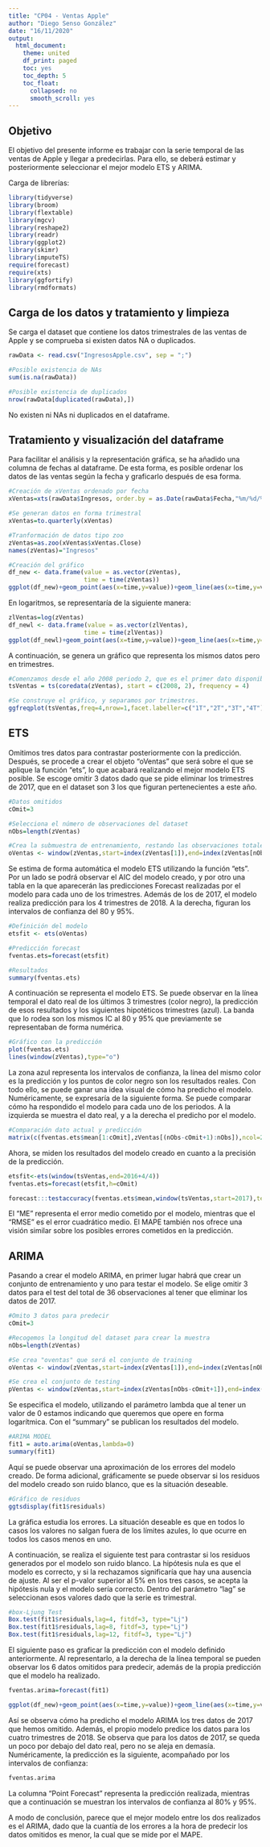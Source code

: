 ```yaml
---
title: "CP04 - Ventas Apple"
author: "Diego Senso González"
date: "16/11/2020"
output:
  html_document:
    theme: united
    df_print: paged
    toc: yes
    toc_depth: 5
    toc_float:
      collapsed: no
      smooth_scroll: yes
---
```


## Objetivo
El objetivo del presente informe es trabajar con la serie temporal de las ventas de Apple y llegar a predecirlas. Para ello, se deberá estimar y posteriormente seleccionar el mejor modelo ETS y ARIMA.

Carga de librerías:
```r
library(tidyverse)
library(broom)
library(flextable)
library(mgcv)
library(reshape2)
library(readr)
library(ggplot2)
library(skimr)
library(imputeTS)
require(forecast)
require(xts)
library(ggfortify)
library(rmdformats)
```

## Carga de los datos y tratamiento y limpieza

Se carga el dataset que contiene los datos trimestrales de las ventas de Apple y se comprueba si existen datos NA o duplicados.

```r
rawData <- read.csv("IngresosApple.csv", sep = ";")

#Posible existencia de NAs
sum(is.na(rawData))

#Posible existencia de duplicados
nrow(rawData[duplicated(rawData),])
```

No existen ni NAs ni duplicados en el dataframe.

## Tratamiento y visualización del dataframe

Para facilitar el análisis y la representación gráfica, se ha añadido una columna de fechas al dataframe. De esta forma, es posible ordenar los datos de las ventas según la fecha y graficarlo después de esa forma.

```r
#Creación de xVentas ordenado por fecha
xVentas=xts(rawData$Ingresos, order.by = as.Date(rawData$Fecha,"%m/%d/%Y"),frequency=4)

#Se generan datos en forma trimestral
xVentas=to.quarterly(xVentas)

#Tranformación de datos tipo zoo
zVentas=as.zoo(xVentas$xVentas.Close)
names(zVentas)="Ingresos"

#Creación del gráfico
df_new <- data.frame(value = as.vector(zVentas),
                     time = time(zVentas))
ggplot(df_new)+geom_point(aes(x=time,y=value))+geom_line(aes(x=time,y=value))+ylab("Ventas")+ggtitle("Ventas Trimestrales Apple")+xlab("Trimestres")

```

En logaritmos, se representaría de la siguiente manera:

```r
zlVentas=log(zVentas)
df_newl <- data.frame(value = as.vector(zlVentas),
                     time = time(zlVentas))
ggplot(df_newl)+geom_point(aes(x=time,y=value))+geom_line(aes(x=time,y=value))+ylab("Ventas")+ggtitle("Ventas Trimestrales LOG Apple")+xlab("Trimestres")
```

A continuación, se genera un gráfico que representa los mismos datos pero en trimestres.

```r
#Comenzamos desde el año 2008 periodo 2, que es el primer dato disponible del dataframe.
tsVentas = ts(coredata(zVentas), start = c(2008, 2), frequency = 4)

#Se construye el gráfico, y separamos por trimestres.
ggfreqplot(tsVentas,freq=4,nrow=1,facet.labeller=c("1T","2T","3T","4T"))+ggtitle("Ingresos Trimestrales")
```

## ETS

Omitimos tres datos para contrastar posteriormente con la predicción. Después, se procede a crear el objeto "oVentas" que será sobre el que se aplique la función "ets", lo que acabará realizando el mejor modelo ETS posible. Se escoge omitir 3 datos dado que se pide eliminar los trimestres de 2017, que en el dataset son 3 los que figuran pertenecientes a este año.

```r
#Datos omitidos
cOmit=3

#Selecciona el número de observaciones del dataset
nObs=length(zVentas)

#Crea la submuestra de entrenamiento, restando las observaciones totales menos las omitidas
oVentas <- window(zVentas,start=index(zVentas[1]),end=index(zVentas[nObs-cOmit]))

```

Se estima de forma automática el modelo ETS utilizando la función "ets". Por un lado se podrá observar el AIC del modelo creado, y por otro una tabla en la que aparecerán las predicciones Forecast realizadas por el modelo para cada uno de los trimestres. Además de los de 2017, el modelo realiza predicción para los 4 trimestres de 2018. A la derecha, figuran los intervalos de confianza del 80 y 95%.

```r
#Definición del modelo
etsfit <- ets(oVentas)

#Predicción forecast
fventas.ets=forecast(etsfit)

#Resultados
summary(fventas.ets)
```

A continuación se representa el modelo ETS. Se puede observar en la línea temporal el dato real de los últimos 3 trimestres (color negro), la predicción de esos resultados y los siguientes hipotéticos trimestres (azul). La banda que lo rodea son los mismos IC al 80 y 95% que previamente se representaban de forma numérica.

```r
#Gráfico con la predicción
plot(fventas.ets)
lines(window(zVentas),type="o")
```

La zona azul representa los intervalos de confianza, la línea del mismo color es la predicción y los puntos de color negro son los resultados reales. Con todo ello, se puede ganar una idea visual de cómo ha predicho el modelo. Numéricamente, se expresaría de la siguiente forma. Se puede comparar cómo ha respondido el modelo para cada uno de los periodos. A la izquierda se muestra el dato real, y a la derecha el predicho por el modelo.

```r
#Comparación dato actual y predicción
matrix(c(fventas.ets$mean[1:cOmit],zVentas[(nObs-cOmit+1):nObs]),ncol=2)
```

Ahora, se miden los resultados del modelo creado en cuanto a la precisión de la predicción.

```r
etsfit<-ets(window(tsVentas,end=2016+4/4))
fventas.ets=forecast(etsfit,h=cOmit)

forecast:::testaccuracy(fventas.ets$mean,window(tsVentas,start=2017),test = NULL, d = NULL, D = NULL)
```

El "ME" representa el error medio cometido por el modelo, mientras que el "RMSE" es el error cuadrático medio. El MAPE también nos ofrece una visión similar sobre los posibles errores cometidos en la predicción.


## ARIMA

Pasando a crear el modelo ARIMA, en primer lugar habrá que crear un conjunto de entrenamiento y uno para testar el modelo. Se elige omitir 3 datos para el test del total de 36 observaciones al tener que eliminar los datos de 2017.

```r
#Omito 3 datos para predecir
cOmit=3

#Recogemos la longitud del dataset para crear la muestra
nObs=length(zVentas)

#Se crea "oventas" que será el conjunto de training
oVentas <- window(zVentas,start=index(zVentas[1]),end=index(zVentas[nObs-cOmit]))

#Se crea el conjunto de testing
pVentas <- window(zVentas,start=index(zVentas[nObs-cOmit+1]),end=index(zVentas[nObs]))
```

Se especifica el modelo, utilizando el parámetro lambda que al tener un valor de 0 estamos indicando que queremos que opere en forma logarítmica. Con el "summary" se publican los resultados del modelo.

```r
#ARIMA MODEL
fit1 = auto.arima(oVentas,lambda=0)
summary(fit1)
```

Aquí se puede observar una aproximación de los errores del modelo creado. De forma adicional, gráficamente se puede observar si los residuos del modelo creado son ruido blanco, que es la situación deseable.

```r
#Gráfico de residuos
ggtsdisplay(fit1$residuals)
```

La gráfica estudia los errores. La situación deseable es que en todos lo casos los valores no salgan fuera de los límites azules, lo que ocurre en todos los casos menos en uno.

A continuación, se realiza el siguiente test para contrastar si los residuos generados por el modelo son ruido blanco. La hipótesis nula es que el modelo es correcto, y si la rechazamos significaría que hay una ausencia de ajuste. Al ser el p-valor superior al 5% en los tres casos, se acepta la hipótesis nula y el modelo sería correcto. Dentro del parámetro "lag" se seleccionan esos valores dado que la serie es trimestral.

```r
#box-Ljung Test
Box.test(fit1$residuals,lag=4, fitdf=3, type="Lj")
Box.test(fit1$residuals,lag=8, fitdf=3, type="Lj")
Box.test(fit1$residuals,lag=12, fitdf=3, type="Lj")
```

El siguiente paso es graficar la predicción con el modelo definido anteriormente. Al representarlo, a la derecha de la línea temporal se pueden observar los 6 datos omitidos para predecir, además de la propia predicción que el modelo ha realizado.

```r
fventas.arima=forecast(fit1)

ggplot(df_new)+geom_point(aes(x=time,y=value))+geom_line(aes(x=time,y=value))+ geom_forecast(fventas.arima,alpha=0.4)+ggtitle("ARIMA: Predicción Apple")
```

Así se observa cómo ha predicho el modelo ARIMA los tres datos de 2017 que hemos omitido. Además, el propio modelo predice los datos para los cuatro trimestres de 2018. Se observa que para los datos de 2017, se queda un poco por debajo del dato real, pero no se aleja en demasía. Numéricamente, la predicción es la siguiente, acompañado por los intervalos de confianza:

```r
fventas.arima
```

La columna "Point Forecast" representa la predicción realizada, mientras que a continuación se muestran los intervalos de confianza al 80% y 95%.

A modo de conclusión, parece que el mejor modelo entre los dos realizados es el ARIMA, dado que la cuantía de los errores a la hora de predecir los datos omitidos es menor, la cual que se mide por el MAPE.



